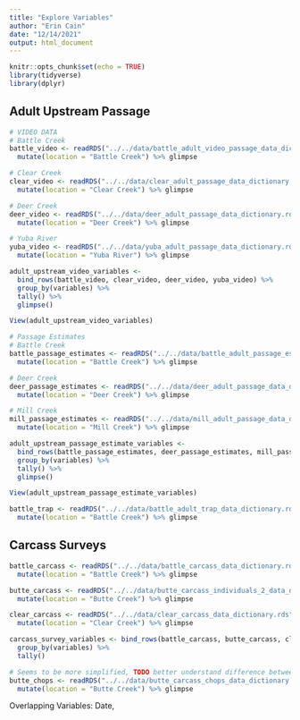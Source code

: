 ```yaml
---
title: "Explore Variables"
author: "Erin Cain"
date: "12/14/2021"
output: html_document
---
```


```r
knitr::opts_chunk$set(echo = TRUE)
library(tidyverse)
library(dplyr)
```

## Adult Upstream Passage 


```r
# VIDEO DATA 
# Battle Creek 
battle_video <- readRDS("../../data/battle_adult_video_passage_data_dictionary.rds") %>% 
  mutate(location = "Battle Creek") %>% glimpse

# Clear Creek 
clear_video <- readRDS("../../data/clear_adult_passage_data_dictionary.rds")%>% 
  mutate(location = "Clear Creek") %>% glimpse

# Deer Creek 
deer_video <- readRDS("../../data/deer_adult_passage_data_dictionary.rds")%>% 
  mutate(location = "Deer Creek") %>% glimpse

# Yuba River 
yuba_video <- readRDS("../../data/yuba_adult_passage_data_dictionary.rds") %>% 
  mutate(location = "Yuba River") %>% glimpse

adult_upstream_video_variables <- 
  bind_rows(battle_video, clear_video, deer_video, yuba_video) %>% 
  group_by(variables) %>%
  tally() %>%
  glimpse()

View(adult_upstream_video_variables)
```


```r
# Passage Estimates 
# Battle Creek 
battle_passage_estimates <- readRDS("../../data/battle_adult_passage_estimates_data_dictionary.rds") %>% 
  mutate(location = "Battle Creek") %>% glimpse

# Deer Creek 
deer_passage_estimates <- readRDS("../../data/deer_adult_passage_data_dictionary.rds")%>% 
  mutate(location = "Deer Creek") %>% glimpse

# Mill Creek
mill_passage_estimates <- readRDS("../../data/mill_adult_passage_data_dictionary.rds") %>% 
  mutate(location = "Mill Creek") %>% glimpse

adult_upstream_passage_estimate_variables <- 
  bind_rows(battle_passage_estimates, deer_passage_estimates, mill_passage_estimates) %>% 
  group_by(variables) %>%
  tally() %>%
  glimpse()

View(adult_upstream_passage_estimate_variables)
```


```r


battle_trap <- readRDS("../../data/battle_adult_trap_data_dictionary.rds") %>% 
  mutate(location = "Battle Creek") %>% glimpse
```


## Carcass Surveys 

```r
battle_carcass <- readRDS("../../data/battle_carcass_data_dictionary.rds") %>% 
  mutate(location = "Battle Creek") %>% glimpse

butte_carcass <- readRDS("../../data/butte_carcass_individuals_2_data_dictionary.rds") %>% 
  mutate(location = "Butte Creek") %>% glimpse

clear_carcass <- readRDS("../../data/clear_carcass_data_dictionary.rds") %>% 
  mutate(location = "Clear Creek") %>% glimpse

carcass_survey_variables <- bind_rows(battle_carcass, butte_carcass, clear_carcass) %>%
  group_by(variables) %>% 
  tally()

# Seems to be more simplified, TODO better understand difference between CHOPS and Survey Individuals
butte_chops <- readRDS("../../data/butte_carcass_chops_data_dictionary.rds") %>% 
  mutate(location = "Butte Creek") %>% glimpse
```

Overlapping Variables: 
Date, 
